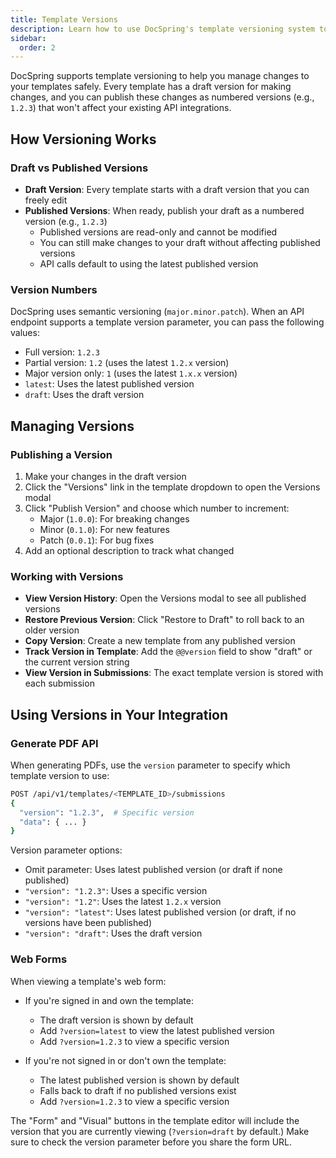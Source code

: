 ```yaml
---
title: Template Versions
description: Learn how to use DocSpring's template versioning system to manage changes safely
sidebar:
  order: 2
---
```



DocSpring supports template versioning to help you manage changes to your templates safely. Every template has a draft version for making changes, and you can publish these changes as numbered versions (e.g., `1.2.3`) that won't affect your existing API integrations.

## How Versioning Works

### Draft vs Published Versions

- **Draft Version**: Every template starts with a draft version that you can freely edit
- **Published Versions**: When ready, publish your draft as a numbered version (e.g., `1.2.3`)
  - Published versions are read-only and cannot be modified
  - You can still make changes to your draft without affecting published versions
  - API calls default to using the latest published version

### Version Numbers

DocSpring uses semantic versioning (`major.minor.patch`).
When an API endpoint supports a template version parameter, you can pass the following values:

- Full version: `1.2.3`
- Partial version: `1.2` (uses the latest `1.2.x` version)
- Major version only: `1` (uses the latest `1.x.x` version)
- `latest`: Uses the latest published version
- `draft`: Uses the draft version

## Managing Versions

### Publishing a Version

1. Make your changes in the draft version
2. Click the "Versions" link in the template dropdown to open the Versions modal
3. Click "Publish Version" and choose which number to increment:
   - Major (`1.0.0`): For breaking changes
   - Minor (`0.1.0`): For new features
   - Patch (`0.0.1`): For bug fixes
4. Add an optional description to track what changed

### Working with Versions

- **View Version History**: Open the Versions modal to see all published versions
- **Restore Previous Version**: Click "Restore to Draft" to roll back to an older version
- **Copy Version**: Create a new template from any published version
- **Track Version in Template**: Add the `@@version` field to show "draft" or the current version string
- **View Version in Submissions**: The exact template version is stored with each submission

## Using Versions in Your Integration

### Generate PDF API

When generating PDFs, use the `version` parameter to specify which template version to use:

```bash
POST /api/v1/templates/<TEMPLATE_ID>/submissions
{
  "version": "1.2.3",  # Specific version
  "data": { ... }
}
```

Version parameter options:

- Omit parameter: Uses latest published version (or draft if none published)
- `"version": "1.2.3"`: Uses a specific version
- `"version": "1.2"`: Uses the latest `1.2.x` version
- `"version": "latest"`: Uses latest published version (or draft, if no versions have been published)
- `"version": "draft"`: Uses the draft version

### Web Forms

When viewing a template's web form:

- If you're signed in and own the template:
  - The draft version is shown by default
  - Add `?version=latest` to view the latest published version
  - Add `?version=1.2.3` to view a specific version

- If you're not signed in or don't own the template:
  - The latest published version is shown by default
  - Falls back to draft if no published versions exist
  - Add `?version=1.2.3` to view a specific version

The "Form" and "Visual" buttons in the template editor will include the version that you are
currently viewing (`?version=draft` by default.) Make sure to check the version parameter
before you share the form URL.
